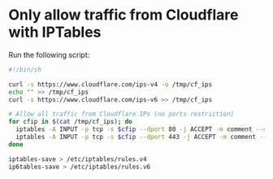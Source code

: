 # Only allow traffic from Cloudflare with IPTables

Run the following script:
```bash
#!/bin/sh

curl -s https://www.cloudflare.com/ips-v4 -o /tmp/cf_ips
echo "" >> /tmp/cf_ips
curl -s https://www.cloudflare.com/ips-v6 >> /tmp/cf_ips

# Allow all traffic from Cloudflare IPs (no ports restriction)
for cfip in $(cat /tmp/cf_ips); do
  iptables -A INPUT -p tcp -s $cfip --dport 80 -j ACCEPT -m comment --comment "Cloudflare IP"
  iptables -A INPUT -p tcp -s $cfip --dport 443 -j ACCEPT -m comment --comment "Cloudflare IP"
done

iptables-save > /etc/iptables/rules.v4
ip6tables-save > /etc/iptables/rules.v6
```